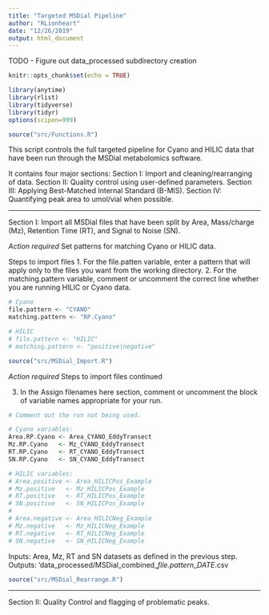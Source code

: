 ```yaml
---
title: "Targeted MSDial Pipeline"
author: "RLionheart"
date: "12/26/2019"
output: html_document
---
```


TODO
- Figure out data_processed subdirectory creation

```r
knitr::opts_chunk$set(echo = TRUE)

library(anytime)
library(rlist)
library(tidyverse)
library(tidyr)
options(scipen=999)

source("src/Functions.R")
```

This script controls the full targeted pipeline for Cyano and HILIC data that have been run through the MSDial metabolomics software.

It contains four major sections:
Section I: Import and cleaning/rearranging of data.
Section II: Quality control using user-defined parameters.
Section III: Applying Best-Matched Internal Standard (B-MIS).
Section IV: Quantifying peak area to umol/vial when possible.

--------------------------------------------------------------

Section I: Import all MSDial files that have been split by Area, Mass/charge (Mz), Retention Time (RT), and Signal to Noise (SN).

*Action required*
Set patterns for matching Cyano or HILIC data.

Steps to import files
1. For the file.patten variable, enter a pattern that will apply only to the files you want from the working directory.
2. For the matching.pattern variable, comment or uncomment the correct line whether you are running HILIC or Cyano data.

```r
# Cyano
file.pattern <- "CYANO"
matching.pattern <- "RP.Cyano"

# HILIC
# file.pattern <- "HILIC"
# matching.pattern <- "positive|negative" 
```

```r
source("src/MSDial_Import.R")
```

*Action required*
Steps to import files continued

3. In the Assign filenames here section, comment or uncomment the block of variable names appropriate for your run.
```r
# Comment out the run not being used.

# Cyano variables: 
Area.RP.Cyano <- Area_CYANO_EddyTransect
Mz.RP.Cyano   <- Mz_CYANO_EddyTransect
RT.RP.Cyano   <- RT_CYANO_EddyTransect
SN.RP.Cyano   <- SN_CYANO_EddyTransect

# HILIC variables: 
# Area.positive <- Area_HILICPos_Example
# Mz.positive   <- Mz_HILICPos_Example
# RT.positive   <- RT_HILICPos_Example
# SN.positive   <- SN_HILICPos_Example
# 
# Area.negative <- Area_HILICNeg_Example
# Mz.negative   <- Mz_HILICNeg_Example
# RT.negative   <- RT_HILICNeg_Example
# SN.negative   <- SN_HILICNeg_Example

```

Inputs: Area, Mz, RT and SN datasets as defined in the previous step.
Outputs: 'data_processed/MSDial_combined_*file.pattern*_*DATE*.csv
```r
source("src/MSDial_Rearrange.R")
```

--------------------------------------------------------------

Section II: Quality Control and flagging of problematic peaks.